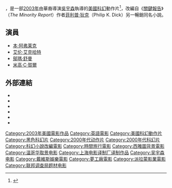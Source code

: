 {{noteTA
|T=zh-tw:記憶裂痕; zh-hk:致命報酬; zh-cn:空头支票;
|G1=Movie
|G2=Show
|1=zh-hk:飛利浦·迪克; zh-tw:菲利普·狄克; zh-cn:菲利普·狄克;
|2=zh-tw:記憶裂痕; zh-hk:致命報酬; zh-cn:空头支票;
}}
{{Infobox Film
| name               = 記憶裂痕
| original_name      = ''Paycheck''
| tw_name = 記憶裂痕
| hk_name = 致命報酬
| cn_name = 空头支票
| image              = Paycheck filmposter.jpg
| caption            = 
| director           = [[吳宇森|吳宇森]]
| producer           = 
| writer             = [[菲利普·狄克|菲利普·狄克]]
| starring           = [[本·阿弗莱克|本·阿弗莱克]]<br />[[鄔瑪·舒曼|鄔瑪·舒曼]]<br />[[艾伦·艾克哈特|艾伦·艾克哈特]]
| music              = 
| movie_music        = 
| cinematography     = 
| editing            = 
| production_company = [[夢工廠|夢工廠]]
| distributor        = {{USA}} [[夢工廠|夢工廠]]
| released           = 2004年1月9日（首映）
| runtime            = 119分鐘
| country            = [[美國|美國]]
| language           = [[英語|英語]]、[[泰語|泰語]]
| budget             = 
| gross              =
| preceded_by        = 
| followed_by        = 
| amg_id             = 
| imdb_id            = 
}}

{{作品名稱|name=''Paycheck''|hk=致命報酬|tw=記憶裂痕|cn=空头支票}}，是一部[[2003年电影|2003年]]由華裔導演[[吳宇森|吳宇森]]執導的[[美國|美國]][[科幻|科幻]]動作片<ref>{{Citation|title=Paycheck|url=https://www.imdb.com/title/tt0338337/|publisher=Paramount Pictures, Dreamworks Pictures, Davis Entertainment|date=2003-12-25|accessdate=2022-03-16|first=John|last=Woo}}</ref>，改編自《[[關鍵報告|關鍵報告]]》（''The Minority Report''）作者[[菲利普·狄克|菲利普·狄克]]（Philip K. Dick）另一暢銷同名小說{{link-en|記憶裂痕|Paycheck (novelette)}}。
==演員==
*[[本·阿弗莱克|本·阿弗莱克]]
*[[艾伦·艾克哈特|艾伦·艾克哈特]]
*[[鄔瑪·舒曼|鄔瑪·舒曼]]
*[[米高·C·賀爾|米高·C·賀爾]]

==外部連結==
* {{imdb title|0338337}}
* {{Amg movie|283262}}
* {{rotten-tomatoes|paycheck}}
* {{douban|1308715}}
* {{metacritic film|paycheck}}
* {{mojo title|paycheck}}

{{American film-stub}}
{{吳宇森}}
{{上海电影译制厂/2000s作品}}
{{DEFAULTSORT:Paycheck}}
[[Category:2003年美國電影作品|Category:2003年美國電影作品]]
[[Category:英語電影|Category:英語電影]]
[[Category:美國科幻動作片|Category:美國科幻動作片]]
[[Category:黑色科幻片|Category:黑色科幻片]]
[[Category:2000年代动作片|Category:2000年代动作片]]
[[Category:2000年代科幻片|Category:2000年代科幻片]]
[[Category:科幻小說改編電影|Category:科幻小說改編電影]]
[[Category:時間旅行電影|Category:時間旅行電影]]
[[Category:西雅圖背景電影|Category:西雅圖背景電影]]
[[Category:温哥华取景电影|Category:温哥华取景电影]]
[[Category:上海电影译制厂译制作品|Category:上海电影译制厂译制作品]]
[[Category:吴宇森电影|Category:吴宇森电影]]
[[Category:戴維斯娛樂電影|Category:戴維斯娛樂電影]]
[[Category:夢工廠電影|Category:夢工廠電影]]
[[Category:派拉蒙影業電影|Category:派拉蒙影業電影]]
[[Category:联邦调查局题材电影|Category:联邦调查局题材电影]]